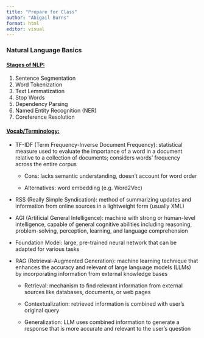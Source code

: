 ---
title: "Prepare for Class"
author: "Abigail Burns"
format: html
editor: visual
---

### Natural Language Basics

#### [Stages of NLP:]{.underline}

1.  Sentence Segmentation
2.  Word Tokenization
3.  Text Lemmatization
4.  Stop Words
5.  Dependency Parsing
6.  Named Entity Recognition (NER)
7.  Coreference Resolution

#### [Vocab/Terminology:]{.underline}

-   TF-IDF (Term Frequency-Inverse Document Frequency): statistical measure used to evaluate the importance of a word in a document relative to a collection of documents; considers words' frequency across the entire corpus

    -   Cons: lacks semantic understanding, doesn't account for word order

    -   Alternatives: word embedding (e.g. Word2Vec)

-   RSS (Really Simple Syndication): method of summarizing updates and information from online sources in a lightweight form (usually XML)

-   AGI (Artificial General Intelligence): machine with strong or human-level intelligence, capable of general cognitive abilities including reasoning, problem-solving, perception, learning, and language comprehension

-   Foundation Model: large, pre-trained neural network that can be adapted for various tasks

-   RAG (Retrieval-Augmented Generation): machine learning technique that enhances the accuracy and relevant of large language models (LLMs) by incorporating information from external knowledge bases

    -   Retrieval: mechanism to find relevant information from external sources like databases, documents, or web pages

    -   Contextualization: retrieved information is combined with user's original query

    -   Generalization: LLM uses combined information to generate a response that is more accurate and relevant to the user's question
